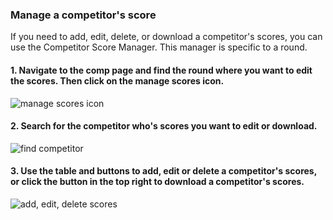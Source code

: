 ### Manage a competitor's score

If you need to add, edit, delete, or download a competitor's scores, you can use the Competitor Score Manager. This manager is specific to a round.

#### 1. Navigate to the comp page and find the round where you want to edit the scores. Then click on the manage scores icon.

![manage scores icon](../images/manage-scores-icon.png)

#### 2. Search for the competitor who's scores you want to edit or download.

![find competitor](../images/find-competitor.png)

#### 3. Use the table and buttons to add, edit or delete a competitor's scores, or click the button in the top right to download a competitor's scores.

![add, edit, delete scores](../images/crud-scores.png)
